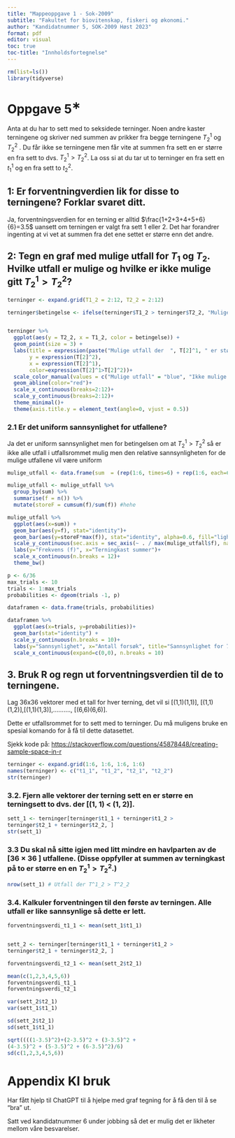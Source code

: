 ---
title: "Mappeoppgave 1 - Sok-2009"
subtitle: "Fakultet for biovitenskap, fiskeri og økonomi."
author: "Kandidatnummer 5, SOK-2009 Høst 2023"
format: pdf
editor: visual
toc: true
toc-title: "Innholdsfortegnelse"
---

```{r, echo=FALSE, warning=FALSE,message=FALSE}
rm(list=ls()) 
library(tidyverse)
```

\clearpage

# Oppgave $5^∗$

Anta at du har to sett med to seksidede terninger. Noen andre kaster terningene og skriver ned summen av prikker fra begge terningene $T^1_2$ og $T^2_2$ . Du får ikke se terningene men får vite at summen fra sett en er større en fra sett to dvs. $T^1_2 > T^2_2$. La oss si at du tar ut to terninger en fra sett en $t^1_1$ og en fra sett to $t^2_2$.

## 1: Er forventningverdien lik for disse to terningene? Forklar svaret ditt.

Ja, forventningsverdien for en terning er alltid $\frac{1+2+3+4+5+6}{6}=3.5$ uansett om terningen er valgt fra sett 1 eller 2. Det har forandrer ingenting at vi vet at summen fra det ene settet er større enn det andre.

## 2: Tegn en graf med mulige utfall for $T_1$ og $T_2$. Hvilke utfall er mulige og hvilke er ikke mulige gitt $T^1_2>T^2_2$?

```{r, echo=FALSE}
terninger <- expand.grid(T1_2 = 2:12, T2_2 = 2:12)

terninger$betingelse <- ifelse(terninger$T1_2 > terninger$T2_2, "Mulige utfall", "Ikke mulige utfall")


terninger %>% 
  ggplot(aes(y = T2_2, x = T1_2, color = betingelse)) +
  geom_point(size = 3) +
  labs(title = expression(paste("Mulige utfall der  ", T[2]^1, " er større enn ", T[2]^2)),
       y = expression(T[2]^2),
       x = expression(T[2]^1),
       color=expression(T[2]^1>T[2]^2))+
  scale_color_manual(values = c("Mulige utfall" = "blue", "Ikke mulige utfall" = "red")) +
  geom_abline(color="red")+
  scale_x_continuous(breaks=2:12)+
  scale_y_continuous(breaks=2:12)+
  theme_minimal()+
  theme(axis.title.y = element_text(angle=0, vjust = 0.5))

```

### 2.1 Er det uniform sannsynlighet for utfallene?

Ja det er uniform sannsynlighet men for betingelsen om at $T^1_2>T^2_2$ så er ikke alle utfall i utfallsrommet mulig men den relative sannsynligheten for de mulige utfallene vil være uniform

\clearpage

```{r}
mulige_utfall <- data.frame(sum  = (rep(1:6, times=6) + rep(1:6, each=6)))

mulige_utfall <- mulige_utfall %>% 
  group_by(sum) %>% 
  summarise(f = n()) %>% 
  mutate(storeF = cumsum(f)/sum(f)) #hehe

mulige_utfall %>% 
  ggplot(aes(x=sum)) +
  geom_bar(aes(y=f), stat="identity")+
  geom_bar(aes(y=storeF*max(f)), stat="identity", alpha=0.6, fill="lightblue")+
  scale_y_continuous(sec.axis = sec_axis(~ . / max(mulige_utfall$f), name="Kumulativ Frekvens (F)"), n.breaks = 10)+
  labs(y="Frekvens (f)", x="Terningkast summer")+
  scale_x_continuous(n.breaks = 12)+
  theme_bw()
```

```{r}
p <- 6/36
max_trials <- 10
trials <- 1:max_trials
probabilities <- dgeom(trials -1, p)

dataframen <- data.frame(trials, probabilities)

dataframen %>% 
  ggplot(aes(x=trials, y=probabilities))+
  geom_bar(stat="identity") +
  scale_y_continuous(n.breaks = 10)+
  labs(y="Sannsynlighet", x="Antall forsøk", title="Sannsynlighet for 7 per forsøk")+
  scale_x_continuous(expand=c(0,0), n.breaks = 10)
```

## 3. Bruk R og regn ut forventningsverdien til de to terningene.

Lag 36x36 vektorer med et tall for hver terning, det vil si \[(1,1)(1,1)\], \[(1,1)(1,2)\],\[(1,1)(1,3)\],.........., \[(6,6)(6,6)\].

Dette er utfallsrommet for to sett med to terninger. Du må muligens bruke en spesial komando for å få til dette datasettet.

Sjekk kode på: <https://stackoverflow.com/questions/45878448/creating-sample-space-in-r>

```{r}
terninger <- expand.grid(1:6, 1:6, 1:6, 1:6) 
names(terninger) <- c("t1_1", "t1_2", "t2_1", "t2_2")
str(terninger)
```

### 3.2. Fjern alle vektorer der terning sett en er større en terningsett to dvs. der \[(1, 1) \< (1, 2)\].

```{r}
sett_1 <- terninger[terninger$t1_1 + terninger$t1_2 > 
terninger$t2_1 + terninger$t2_2, ]
str(sett_1)
```

### 3.3 Du skal nå sitte igjen med litt mindre en havlparten av de \[36 × 36 \] utfallene. (Disse oppfyller at summen av terningkast på to er større en en $T^1_2>T^2_2$.)

```{r}
nrow(sett_1) # Utfall der T^1_2 > T^2_2
```

### 3.4. Kalkuler forventningen til den første av terningen. Alle utfall er like sannsynlige så dette er lett.

```{r}
forventningsverdi_t1_1 <- mean(sett_1$t1_1)


sett_2 <- terninger[terninger$t1_1 + terninger$t1_2 > 
terninger$t2_1 + terninger$t2_2, ]

forventningsverdi_t2_1 <- mean(sett_2$t2_1)

mean(c(1,2,3,4,5,6))
forventningsverdi_t1_1
forventningsverdi_t2_1
```

```{r}
var(sett_2$t2_1)
var(sett_1$t1_1)
```

```{r}
sd(sett_2$t2_1)
sd(sett_1$t1_1)
```

```{r}
sqrt((((1-3.5)^2)+(2-3.5)^2 + (3-3.5)^2 +
(4-3.5)^2 + (5-3.5)^2 + (6-3.5)^2)/6)
sd(c(1,2,3,4,5,6))
```

# Appendix KI bruk

Har fått hjelp til ChatGPT til å hjelpe med graf tegning for å få den til å se "bra" ut.

Satt ved kandidatnummer 6 under jobbing så det er mulig det er likheter mellom våre besvarelser.
